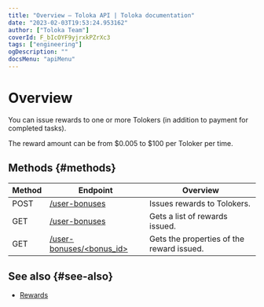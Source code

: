 ```yaml
---
title: "Overview — Toloka API | Toloka documentation"
date: "2023-02-03T19:53:24.953162"
author: ["Toloka Team"]
coverId: F_bIcOYF9yjrxkPZrXc3
tags: ["engineering"]
ogDescription: ""
docsMenu: "apiMenu"
---
```


# Overview

You can issue rewards to one or more Tolokers (in addition to payment for completed tasks).

The reward amount can be from $0.005 to $100 per Toloker per time.

## Methods {#methods}

Method | Endpoint | Overview
----- | ----- | -----
POST | [/user-bonuses](/docs-new/api/create-bonus) | Issues rewards to Tolokers.
GET | [/user-bonuses](/docs-new/api/get-bonus-list) | Gets a list of rewards issued.
GET | [/user-bonuses/<bonus_id>](/docs-new/api/get-one-bonus) | Gets the properties of the reward issued.

## See also {#see-also}

- [Rewards](https://toloka.ai/en/docs/guide/concepts/bonus)
